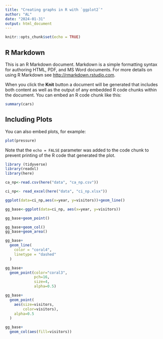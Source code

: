```yaml
---
title: "Creating graphs in R with `ggplot2`"
author: "AL"
date: "2024-01-31"
output: html_document
---
```


```r
knitr::opts_chunk$set(echo = TRUE)
```

## R Markdown

This is an R Markdown document. Markdown is a simple formatting syntax for authoring HTML, PDF, and MS Word documents. For more details on using R Markdown see <http://rmarkdown.rstudio.com>.

When you click the **Knit** button a document will be generated that includes both content as well as the output of any embedded R code chunks within the document. You can embed an R code chunk like this:

```r
summary(cars)
```

## Including Plots

You can also embed plots, for example:

```r
plot(pressure)
```

Note that the `echo = FALSE` parameter was added to the code chunk to prevent printing of the R code that generated the plot.

```r
library (tidyverse)
library(readxl)
library(here)

```
```r
ca_np<-read.csv(here("data", "ca_np.csv"))
```

```r
ci_np<- read_excel(here("data", "ci_np.xlsx"))
```

```r
ggplot(data=ci_np,aes(x=year, y=visitors))+geom_line()
```

```r
gg_base<-ggplot(data=ci_np, aes(x=year, y=visitors))
```

```r
gg_base+geom_point()
```

```r
gg_base+geom_col()
gg_base+geom_area()
```

```r
gg_base+
  geom_line(
    color = "coral4",
    linetype = "dashed"
  )
```

```r
gg_base+
  geom_point(color="coral3",
             pch=16,
             size=4,
             alpha=0.5)
```
```r
gg_base+
  geom_point(
    aes(size=visitors,
        color=visitors),
    alpha=0.5
  )
```

```r
gg_base+
  geom_col(aes(fill=visitors))
```

